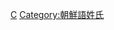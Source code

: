 {{Catnav|頁面分類|...|系譜學|姓氏|中文姓氏}}{{Category main}}
[[Category:漢姓|C]]
[[Category:朝鮮語姓氏|Category:朝鮮語姓氏]]